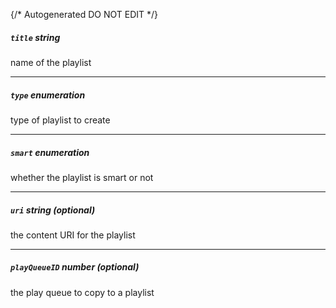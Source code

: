 {/* Autogenerated DO NOT EDIT  */}

##### `title` _string_
name of the playlist

---
##### `type` _enumeration_
type of playlist to create
<Collapsible openLabel={Labels.showProperties} closeLabel={Labels.hideProperties}>
    <Type/>
</Collapsible>

---
##### `smart` _enumeration_
whether the playlist is smart or not
<Collapsible openLabel={Labels.showProperties} closeLabel={Labels.hideProperties}>
    <Smart/>
</Collapsible>

---
##### `uri` _string (optional)_
the content URI for the playlist

---
##### `playQueueID` _number (optional)_
the play queue to copy to a playlist


